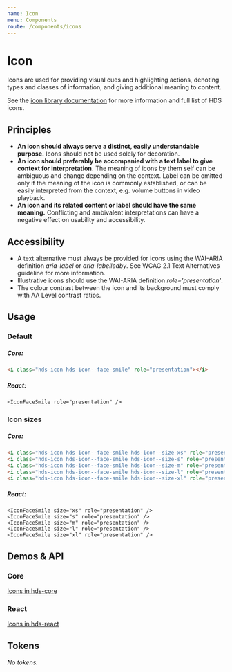```yaml
---
name: Icon
menu: Components
route: /components/icons
---
```




# Icon

<LargeParagraph>
  Icons are used for providing visual cues and highlighting actions, denoting types and classes of information, and giving additional meaning to content.
</LargeParagraph>

See the [icon library documentation](/visual-assets/icons "HDS Icons") for more information and full list of HDS icons.

## Principles
- **An icon should always serve a distinct, easily understandable purpose.** Icons should not be used solely for decoration.
- **An icon should preferably be accompanied with a text label to give context for interpretation.** The meaning of icons by them self can be ambiguous and change depending on the context. Label can be omitted only if the meaning of the icon is commonly established, or can be easily interpreted from the context, e.g. volume buttons in video playback.
- **An icon and its related content or label should have the same meaning.** Conflicting and ambivalent interpretations can have a negative effect on usability and accessibility.

## Accessibility
- A text alternative must always be provided for icons using the WAI-ARIA definition _aria-label_ or _aria-labelledby_. See <Link href="https://www.w3.org/TR/WCAG21/#text-alternatives" external>WCAG 2.1 Text Alternatives guideline</Link> for more information.
- Illustrative icons should use the WAI-ARIA definition _role='presentation'_.
- The colour contrast between the icon and its background must comply with <Link href="https://www.w3.org/TR/WCAG21/#contrast-minimum" external>AA Level contrast ratios</Link>.


## Usage

### Default

<Playground>
  <IconFaceSmile role="presentation" />
</Playground>

##### Core:
```html
<i class="hds-icon hds-icon--face-smile" role="presentation"></i>
```

##### React:
```tsx
<IconFaceSmile role="presentation" />
```

### Icon sizes

<Playground>
  <IconFaceSmile size="xs" role="presentation" />
  <IconFaceSmile size="s" role="presentation" />
  <IconFaceSmile size="m" role="presentation" />
  <IconFaceSmile size="l" role="presentation" />
  <IconFaceSmile size="xl" role="presentation" />
</Playground>

##### Core:
```html
<i class="hds-icon hds-icon--face-smile hds-icon--size-xs" role="presentation"></i>
<i class="hds-icon hds-icon--face-smile hds-icon--size-s" role="presentation"></i>
<i class="hds-icon hds-icon--face-smile hds-icon--size-m" role="presentation"></i>
<i class="hds-icon hds-icon--face-smile hds-icon--size-l" role="presentation"></i>
<i class="hds-icon hds-icon--face-smile hds-icon--size-xl" role="presentation"></i>
```

##### React:
```tsx
<IconFaceSmile size="xs" role="presentation" />
<IconFaceSmile size="s" role="presentation" />
<IconFaceSmile size="m" role="presentation" />
<IconFaceSmile size="l" role="presentation" />
<IconFaceSmile size="xl" role="presentation" />
```

## Demos & API

### Core

[Icons in hds-core](/storybook/core/?path=/story/icons--discord)

### React

[Icons in hds-react](/storybook/react/?path=/story/components-icons-some--icondiscord)

## Tokens

_No tokens._

